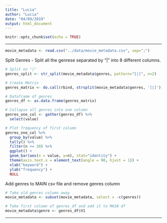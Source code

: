 ```yaml
---
title: "Lucia"
author: "Lucia"
date: "04/09/2019"
output: html_document
---
```


```r
knitr::opts_chunk$set(echo = TRUE)
```

---

```r
movie_metadata <- read.csv("../data/movie_metadata.csv", sep=";")
```

Split Genres
- Split all the genrese separated by "|" into 8 different columns.

```r
# Split on "|"
genres_split <- str_split(movie_metadata$genres, pattern="[|]", n=2)

# Create Matrix
genres_matrix <- do.call(rbind, strsplit(movie_metadata$genres, '[|]'))

# Dataframe of genres
genres_df <- as.data.frame(genres_matrix)

```


```r
# Collapse all genres into one column
genres_one_col <- gather(genres_df) %>% 
  select(value)

# Plot frequency of first column
genres_one_col %>%
  group_by(value) %>% 
  tally() %>% 
  filter(n >= 30) %>% 
  ggplot() +
  geom_bar(aes(x = value, y=n), stat="identity") +
  theme(axis.text.x = element_text(angle = 90, hjust = 1)) +
  xlab("keyword") +
  ylab("frequency") +
  NULL
```

Add genres to MAIN csv file and remove genres column

```r
# Take old genres column away
movie_metadata <- subset(movie_metadata, select = -c(genres))

# Take first column of genres_df and add it to MAIN df
movie_metadata$genre <- genres_df$V1
```

----
